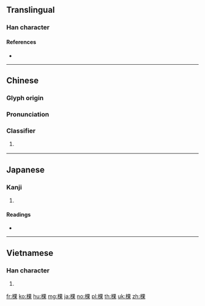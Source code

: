 ==Translingual==

===Han character===
{{Han char|rn=75|rad=木|as=08|sn=12|four=46994|canj=DWD|ids=⿰木果}}

====References====
* {{Han ref|kx=0534.200|dkj=14983|dj=0922.150|hdz=21232.010|uh=68F5|ud=26869|bh=B4CA|bd=46282}}

----

==Chinese==
{{zh-forms}}

===Glyph origin===
{{Han etym}}

===Pronunciation===
{{zh-pron
|m=kē
|c=fo2,fo1,po1
|mc=y
|oc=y
|ma=zh-kē.ogg
|cat=cls
}}

===Classifier===
{{zh-cls}}

# {{zh-classifier|trees|cat=1}}
#: {{zh-x|有 一 棵 芒果 樹|There is a mango tree}}

----

==Japanese==

===Kanji===
{{ja-kanji|grade=|rs=木08}}

# {{defn|lang=ja|sort=木08}}

====Readings====
* {{ja-readings|on=[[かん]] (kan), [[か]] (ka)|kun=[[きぎれ]] (kigire)}}

----

==Vietnamese==

===Han character===
{{vi-readings|rs=木08|hanviet=[[quả]], [[khỏa]]}}

# {{defn|lang=vi|sort=木08}}

[[fr:棵]]
[[ko:棵]]
[[hu:棵]]
[[mg:棵]]
[[ja:棵]]
[[no:棵]]
[[pl:棵]]
[[th:棵]]
[[uk:棵]]
[[zh:棵]]